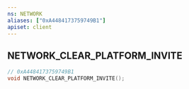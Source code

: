 ```yaml
---
ns: NETWORK
aliases: ["0xA4484173759749B1"]
apiset: client
---
```

## NETWORK_CLEAR_PLATFORM_INVITE

```c
// 0xA4484173759749B1
void NETWORK_CLEAR_PLATFORM_INVITE();
```